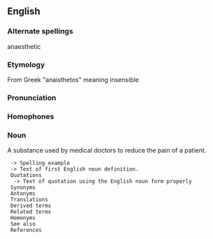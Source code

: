 ==English==

===Alternate spellings===
anaesthetic

===Etymology===
From Greek "anaisthetos" meaning insensible

===Pronunciation===
===Homophones===
===Noun===

A substance used by medical doctors to reduce the pain of a patient.



  -> Spelling example
  -> Text of first English noun definition.
  Quotations
   -> Text of quotation using the English noun form properly
  Synonyms
  Antonyms
  Translations
  Derived terms
  Related terms
  Homonyms
  See also
  References